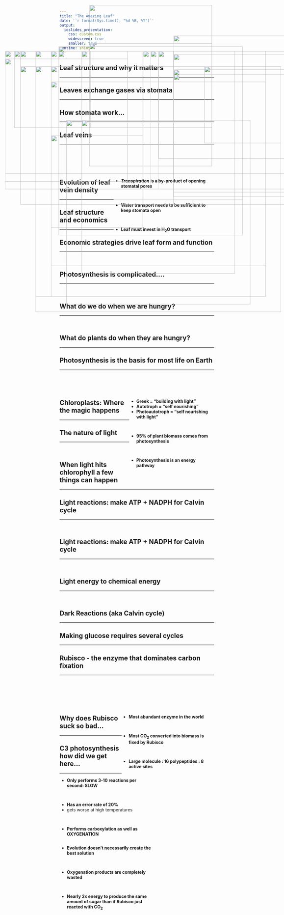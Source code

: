 ```yaml
---
title: "The Amazing Leaf"
date: '`r format(Sys.time(), "%d %B, %Y")`'
output: 
  ioslides_presentation:
    css: custom.css
    widescreen: true
    smaller: true
runtime: shiny
---
```


##

<IMG STYLE="position:absolute; TOP:50px; LEFT:325px; WIDTH:400px; HEIGHT:6000x" SRC="images/plantbiomass.png">

## Leaf structure and why it matters
<hr>

<IMG STYLE="position:absolute; TOP:200px; LEFT:200px; WIDTH:700px; HEIGHT:500x" SRC="images/leaf_structure.jpg">

## Leaves exchange gases via stomata
<hr>

<IMG STYLE="position:absolute; TOP:250px; LEFT:100px; WIDTH:400px; HEIGHT:400x" SRC="images/stomata.png">

<IMG STYLE="position:absolute; TOP:200px; LEFT:550px; WIDTH:350px; HEIGHT:450x" SRC="images/stomatal_evolution.jpg">


## How stomata work...
<hr>

<IMG STYLE="position:absolute; TOP:200px; LEFT:100px; WIDTH:500px; HEIGHT:400x" SRC="images/stomata4a.jpg">

<IMG STYLE="position:absolute; TOP:200px; LEFT:500px; WIDTH:500px; HEIGHT:400x" SRC="images/stomata4b.jpg">

## Leaf veins
<hr>
<br/>
<br/>
<br/>
<br/>

<div style="float: right; width: 65%;">
* **_Transpiration_ is a by‐product of opening stomatal pores**

<br/>

* **Water transport needs to be sufficient to keep stomata open** 

<br/>

* **Leaf must invest in H~2~O transport**

</div>

<IMG STYLE="position:absolute; TOP:200px; LEFT:80px; WIDTH:250px; HEIGHT:400x" SRC="images/leafveins.jpg">

## Evolution of leaf vein density
<hr>

<IMG STYLE="position:absolute; TOP:250px; LEFT:150px; WIDTH:750px; HEIGHT:400x" SRC="images/vein_evolution.jpg">

## Leaf structure and economics
<hr>

<IMG STYLE="position:absolute; TOP:175px; LEFT:325px; WIDTH:400px; HEIGHT:300x" SRC="images/stomata5.jpg">

<IMG STYLE="position:absolute; TOP:425px; LEFT:250px; WIDTH:600px; HEIGHT:300x" SRC="images/vein_density.jpg">

## Economic strategies drive leaf form and function
<hr>
<br/>

<IMG STYLE="position:absolute; TOP:200px; LEFT:150px; WIDTH:900px; HEIGHT:400px" SRC="images/leafeconomics.jpeg">

##

<IMG STYLE="position:absolute; TOP:200px; LEFT:100px; WIDTH:800px; HEIGHT:400px" SRC="images/needles.jpg">

## Photosynthesis is complicated....
<hr>
<br/>

<IMG STYLE="position:absolute; TOP:185px; LEFT:225px; WIDTH:600px; HEIGHT:500px" SRC="images/scholar.jpg">

## What do we do when we are hungry?
<hr>
<br/>

<IMG STYLE="position:absolute; TOP:250px; LEFT:150px; WIDTH:400px; HEIGHT:300x" SRC="images/hangry.png">

<IMG STYLE="position:absolute; TOP:275px; LEFT:600px; WIDTH:400px; HEIGHT:400x" SRC="images/fastfood.jpg">

## What do plants do when they are hungry?
<hr>
    
<IMG STYLE="position:absolute; TOP:300px; LEFT:200px; WIDTH:700px; HEIGHT:500x" SRC="images/candy.png">

## Photosynthesis is the basis for most life on Earth
<hr>
<br/>
<br/>
<br/>

<div style="float: right; width: 55%;">

* **Greek = “building with light”**
* **Autotroph = “self nourishing”**
* **Photoautotroph = “self nourishing with light”**

<br/>

* **95% of plant biomass comes from photosynthesis**

<br/>

* **Photosynthesis is an energy pathway**

 </div>
 
<IMG STYLE="position:absolute; TOP:200px; LEFT:50px; WIDTH:400px; HEIGHT:400x" SRC="images/leaf_solar.jpg">

## Chloroplasts: Where the magic happens
<hr>

<IMG STYLE="position:absolute; TOP:250px; LEFT:100px; WIDTH:400px; HEIGHT:400x" SRC="images/chlroplasts.png">

<IMG STYLE="position:absolute; TOP:260px; LEFT:600px; WIDTH:400px; HEIGHT:400x" SRC="images/chlroplasts3.png">

## The nature of light
<hr>
<br/>

<IMG STYLE="position:absolute; TOP:200px; LEFT:300px; WIDTH:500px; HEIGHT:500x" SRC="images/light_spectrum.jpg">

## When light hits chlorophyll a few things can happen
<hr>

<IMG STYLE="position:absolute; TOP:200px; LEFT:100px; WIDTH:400px; HEIGHT:400x" SRC="images/chlroplasts_light.png">

<IMG STYLE="position:absolute; TOP:210px; LEFT:600px; WIDTH:450px; HEIGHT:450x" SRC="images/pigments.jpg">
 
## Light reactions: make ATP + NADPH for Calvin cycle
<hr>
<br/>

<IMG STYLE="position:absolute; TOP:250px; LEFT:150px; WIDTH:800px; HEIGHT:400x" SRC="images/photosystems2.png">

## Light reactions: make ATP + NADPH for Calvin cycle
<hr>
<br/>

<IMG STYLE="position:absolute; TOP:200px; LEFT:225px; WIDTH:600px; HEIGHT:600x" SRC="images/lightreaction4.png">

## Light energy to chemical energy 
<hr>
<br/>

<IMG STYLE="position:absolute; TOP:250px; LEFT:150px; WIDTH:800px; HEIGHT:400px" SRC="images/lightreaction3.png">

## Dark Reactions (aka Calvin cycle)
<hr>

<IMG STYLE="position:absolute; TOP:200px; LEFT:50px; WIDTH:450px; HEIGHT:450px" SRC="images/photosynthesis.png">


<IMG STYLE="position:absolute; TOP:200px; LEFT:525px; WIDTH:450px; HEIGHT:450px" SRC="images/calvin.jpg">

## Making glucose requires several cycles
<hr>

<IMG STYLE="position:absolute; TOP:250px; LEFT:200px; WIDTH:700px; HEIGHT:350px" SRC="images/equation2.png">

## Rubisco - the enzyme that dominates carbon fixation
<hr>
<br/>
<br/>
<br/>
<br/>
<br/>

<IMG STYLE="position:absolute; TOP:225px; LEFT:50px; WIDTH:400px; HEIGHT:400px" SRC="images/rubisco.jpg">

<div style="float: right; width: 60%;">

* **Most abundant enzyme in the world**

<br/>

* **Most CO~2~ converted into biomass is fixed by Rubisco**

<br/>

* **Large molecule : 16 polypeptides : 8 active sites**

</div>

## Why does Rubisco suck so bad...
<hr>

<div style="float: left; width: 60%;">

* **Only performs 3-10 reactions per second: SLOW**

<br/>

* **Has an error rate of 20%**
* gets worse at high temperatures
        
<br/>

* **Performs carboxylation as well as OXYGENATION**

</div>

<IMG STYLE="position:absolute; TOP:150px; LEFT:600px; WIDTH:400px; HEIGHT:400x" SRC="images/photo.jpg">

<IMG STYLE="position:absolute; TOP:425px; LEFT:300px; WIDTH:500px; HEIGHT:250x" SRC="images/photorespiration.jpeg">

## C3 photosynthesis how did we get here...
<hr>
<br/>

<div style="float: left; width: 60%;">

* **Evolution doesn't necessarily create the best solution**

<br/>

* **Oxygenation products are completely wasted**

<br/>

* **Nearly 2x energy to produce the same amount of sugar than if Rubisco just reacted with CO~2~**

 </div>
 
<IMG STYLE="position:absolute; TOP:475px; LEFT:200px; WIDTH:300px; HEIGHT:300x" SRC="images/photosystems.png">

<IMG STYLE="position:absolute; TOP:250px; LEFT:700px; WIDTH:250px; HEIGHT:500x" SRC="images/atmosphere.png">

 